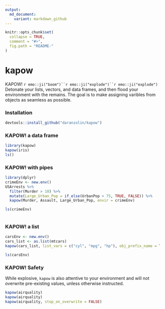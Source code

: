 ```yaml
---
output:
  md_document:
    variant: markdown_github
---
```


<!-- README.md is generated from README.Rmd. Please edit that file -->

```r
knitr::opts_chunk$set(
  collapse = TRUE,
  comment = "#>",
  fig.path = "README-"
)
```

# kapow


KAPOW! `r emo::ji("boom")``r emo::ji("explode")``r emo::ji("explode")` Detonate your lists, vectors, and data frames, and then flood your environment with the remains. The goal is to make assigning varibles from objects as seamless as possible.

### Installation


```r
devtools::install_github("daranzolin/kapow")
```

### KAPOW! a data frame

```r
library(kapow)
kapow(iris)
ls()
```

### KAPOW! with pipes

```r
library(dplyr)
crimeEnv <- new.env()
USArrests %>% 
  filter(Murder > 10) %>% 
  mutate(Large_Urban_Pop = if_else(UrbanPop > 75, TRUE, FALSE)) %>% 
  kapow(Murder, Assault, Large_Urban_Pop, envir = crimeEnv)

ls(crimeEnv)
  
```

### KAPOW! a list

```r
carsEnv <- new.env()
cars_list <- as.list(mtcars)
kapow(cars_list, list_vars = c("cyl", "mpg", "hp"), obj_prefix_name = TRUE, envir = carsEnv)

ls(carsEnv)
```

### KAPOW! Safety

While explosive, `kapow` is also attentive to your environment and will not overwrite pre-existing values, unless otherwise instructed.

```r
kapow(airquality)
kapow(airquality)
kapow(airquality, stop_on_overwrite = FALSE)
```

